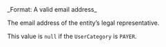 <ParamField body="LegalRepresentativeEmail" type="string" required>
  _Format: A valid email address_
  
  The email address of the entity’s legal representative.

  This value is `null` if the `UserCategory` is `PAYER`.
</ParamField>
